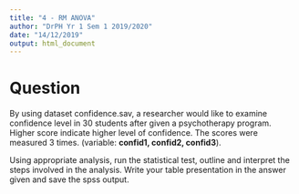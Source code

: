 ```yaml
---
title: "4 - RM ANOVA"
author: "DrPH Yr 1 Sem 1 2019/2020"
date: "14/12/2019"
output: html_document
---
```


# Question

By using dataset confidence.sav, a researcher would like to examine confidence level in 30 students after given a psychotherapy program. Higher score indicate higher level of confidence. The scores were measured 3 times. (variable: **confid1, confid2, confid3**).

Using appropriate analysis, run the statistical test, outline and interpret the steps involved in the analysis. Write your table presentation in the answer given and save the spss output.